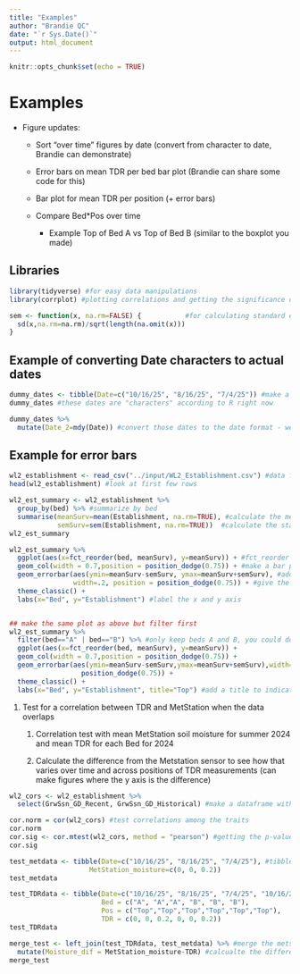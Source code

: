 ```yaml
---
title: "Examples"
author: "Brandie QC"
date: "`r Sys.Date()`"
output: html_document
---
```


```r
knitr::opts_chunk$set(echo = TRUE)
```

# Examples

-   Figure updates:

    -   Sort “over time” figures by date (convert from character to date, Brandie can demonstrate)

    -   Error bars on mean TDR per bed bar plot (Brandie can share some code for this)

    -   Bar plot for mean TDR per position (+ error bars)

    -   Compare Bed\*Pos over time

        -   Example Top of Bed A vs Top of Bed B (similar to the boxplot you made)

## Libraries
```r
library(tidyverse) #for easy data manipulations 
library(corrplot) #plotting correlations and getting the significance of correlations 

sem <- function(x, na.rm=FALSE) {           #for calculating standard error
  sd(x,na.rm=na.rm)/sqrt(length(na.omit(x)))
} 
```

## Example of converting Date characters to actual dates 
```r
dummy_dates <- tibble(Date=c("10/16/25", "8/16/25", "7/4/25")) #make a data frame with some dates
dummy_dates #these dates are "characters" according to R right now 

dummy_dates %>% 
  mutate(Date_2=mdy(Date)) #convert those dates to the date format - we used mdy here because our dates are in the month/day/year format 
```


## Example for error bars
```r
wl2_establishment <- read_csv("../input/WL2_Establishment.csv") #data for survival 3 weeks post-transplant in 2023 at WL2
head(wl2_establishment) #look at first few rows 

wl2_est_summary <- wl2_establishment %>% 
  group_by(bed) %>% #summarize by bed 
  summarise(meanSurv=mean(Establishment, na.rm=TRUE), #calculate the mean of establishment
            semSurv=sem(Establishment, na.rm=TRUE))  #calculate the standard error of establishment using the function at the top of this script ("sem")
wl2_est_summary

wl2_est_summary %>% 
  ggplot(aes(x=fct_reorder(bed, meanSurv), y=meanSurv)) + #fct_reorder just reorders the beds on the x axis according to their mean establishment 
  geom_col(width = 0.7,position = position_dodge(0.75)) + #make a bar plot 
  geom_errorbar(aes(ymin=meanSurv-semSurv, ymax=meanSurv+semSurv), #add error bars 
                width=.2, position = position_dodge(0.75)) + #give the error bars some properties to match the bars
  theme_classic() + 
  labs(x="Bed", y="Establishment") #label the x and y axis 


## make the same plot as above but filter first
wl2_est_summary %>% 
  filter(bed=="A" | bed=="B") %>% #only keep beds A and B, you could do position == "Top" for example 
  ggplot(aes(x=fct_reorder(bed, meanSurv), y=meanSurv)) +
  geom_col(width = 0.7,position = position_dodge(0.75)) + 
  geom_errorbar(aes(ymin=meanSurv-semSurv,ymax=meanSurv+semSurv),width=.2, position = 
                  position_dodge(0.75)) + 
  theme_classic() +
  labs(x="Bed", y="Establishment", title="Top") #add a title to indicate what position you filtered by 
```

1.  Test for a correlation between TDR and MetStation when the data overlaps

    1.  Correlation test with mean MetStation soil moisture for summer 2024 and mean TDR for each Bed for 2024

    2.  Calculate the difference from the Metstation sensor to see how that varies over time and across positions of TDR measurements (can make figures where the y axis is the difference) 
    
```r
wl2_cors <- wl2_establishment %>% 
  select(GrwSsn_GD_Recent, GrwSsn_GD_Historical) #make a dataframe with just the columns you want to correlate

cor.norm = cor(wl2_cors) #test correlations among the traits
cor.norm
cor.sig <- cor.mtest(wl2_cors, method = "pearson") #getting the p-values for correlations 
cor.sig
```

```r
test_metdata <- tibble(Date=c("10/16/25", "8/16/25", "7/4/25"), #tibble allows you to make new data frames 
                    MetStation_moisture=c(0, 0, 0.2))
test_metdata

test_TDRdata <- tibble(Date=c("10/16/25", "8/16/25", "7/4/25", "10/16/25", "8/16/25", "7/4/25"),
                       Bed = c("A", "A","A", "B", "B", "B"),
                       Pos = c("Top","Top","Top","Top","Top","Top"),
                       TDR = c(0, 0, 0.2, 0, 0, 0.2))
test_TDRdata

merge_test <- left_join(test_TDRdata, test_metdata) %>% #merge the metstation and TDR data, by using left_join and having the TDR listed first, it will duplicate the metstation data to line up with the TDR data according to the Date column 
  mutate(Moisture_dif = MetStation_moisture-TDR) #calcualte the difference between each of the TDR measurements and the MetStation soil moisture 
merge_test
```


